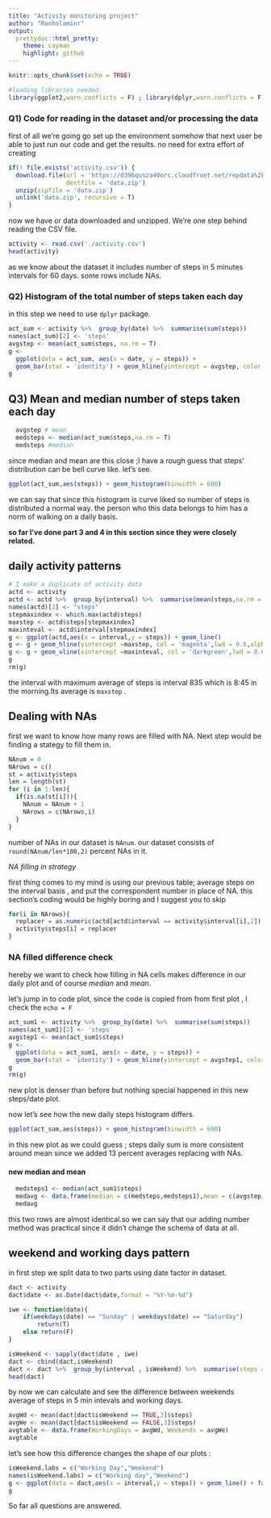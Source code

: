 ```yaml
---
title: "Activity monitoring project"
author: "Rooholaminr"
output: 
  prettydoc::html_pretty:
    theme: cayman
    highlight: github
---
```


```r
knitr::opts_chunk$set(echo = TRUE)
```

```r
#loading libraries needed
library(ggplot2,warn.conflicts = F) ; library(dplyr,warn.conflicts = F)
```
### Q1) Code for reading in the dataset and/or processing the data

first of all we're going go set up the environment somehow that next user be able to just run our code and get the results. no need for extra effort of creating 

```r
if(! file.exists('activity.csv')) {
  download.file(url = 'https://d396qusza40orc.cloudfront.net/repdata%2Fdata%2Factivity.zip',
                destfile = 'data.zip')
  unzip(zipfile = 'data.zip')
  unlink('data.zip', recursive = T)
}

```

now we have or data downloaded and unzipped. We're one step behind reading the CSV file.

```r
activity <- read.csv('./activity.csv')
head(activity)
```


as we know about the dataset it includes number of steps in 5 minutes intervals for 60 days.
some rows include NAs.


### Q2) Histogram of the total number of steps taken each day

in this step we need to use `dplyr` package.

```r
act_sum <- activity %>%  group_by(date) %>%  summarise(sum(steps))
names(act_sum)[2] <- 'steps'
avgstep <- mean(act_sum$steps, na.rm = T)
g <-
  ggplot(data = act_sum, aes(x = date, y = steps)) +
  geom_bar(stat = 'identity') + geom_hline(yintercept = avgstep, color = 'magenta')
g
```

## Q3) Mean and median number of steps taken each day

```r
  avgstep # mean 
  medsteps <- median(act_sum$steps,na.rm = T)
  medsteps #median
```

since median and mean are this close ;I have a rough guess that steps' distribution can be bell curve like.
let's see.

```r

ggplot(act_sum,aes(steps)) + geom_histogram(binwidth = 600)

```

we can say that since this histogram is curve liked so number of steps is distributed a normal way.
the person who this data belongs to him has a norm of walking on a daily basis.

**so far I've done part 3 and 4 in this section since they were closely related.**


## daily activity patterns



```r

# I make a duplicate of activity data
actd <- activity 
actd <- actd %>%  group_by(interval) %>%  summarise(mean(steps,na.rm = T))
names(actd)[2] <- "steps"
stepmaxindex <- which.max(actd$steps)
maxstep <- actd$steps[stepmaxindex]
maxinteval <- actd$interval[stepmaxindex]
g <- ggplot(actd,aes(x = interval,y = steps)) + geom_line()
g <- g + geom_hline(yintercept =maxstep, col = 'magenta',lwd = 0.6,alpha = 0.5)
g <- g + geom_vline(xintercept =maxinteval, col = 'darkgreen',lwd = 0.6,alpha = 0.5)
g
rm(g)
```

the interval with maximum average of steps is interval 835 which is 8:45 in the morning.Its average is ```maxstep``` .



## Dealing with NAs

first we want to know how many rows are filled with NA. Next step would be finding a stategy to fill them in.

```r
NAnum = 0
NArows = c()
st = activity$steps
len = length(st)
for (i in 1:len){
  if(is.na(st[i])){
    NAnum = NAnum + 1
    NArows = c(NArows,i)
  }
}

```
number of NAs in our dataset is ```NAnum```.
our dataset consists of ```round(NAnum/len*100,2)``` percent NAs in it.

*NA filling in strategy*

first thing comes to my mind is using our previous table; average steps on the interval basis , and put the correspondent number in place of NA.
this section's coding would be highly boring and I suggest you to skip
```r
for(i in NArows){
  replacer = as.numeric(actd[actd$interval == activity$interval[i],2])
  activity$steps[i] = replacer
}

```


### NA filled difference check

hereby we want to check how filling in NA cells makes difference in our daily plot and of course *median* and *mean*.

let's jump in to code plot, since the code is copied from from first plot , I check the `echo = F`

```r
act_sum1 <- activity %>%  group_by(date) %>%  summarise(sum(steps))
names(act_sum1)[2] <- 'steps'
avgstep1 <- mean(act_sum1$steps)
g <-
  ggplot(data = act_sum1, aes(x = date, y = steps)) +
  geom_bar(stat = 'identity') + geom_hline(yintercept = avgstep1, color = 'magenta')
g
rm(g)
```

new plot is denser than before but nothing special happened in this new steps/date plot.

now let's see how the new daily steps histogram differs.

```r
ggplot(act_sum,aes(steps)) + geom_histogram(binwidth = 600)
```

in this new plot as we could guess ; steps daily sum is more consistent around mean since we added 13 percent averages replacing with NAs.

#### new median and mean


```r
  medsteps1 <- median(act_sum1$steps)
  medavg <- data.frame(median = c(medsteps,medsteps1),mean = c(avgstep,avgstep1))
  medavg
```

this two rows are almost identical.so we can say that our adding number method was practical since it didn't change the schema of data at all.



## weekend and working days pattern

in first step we split data to two parts using date factor in dataset.

```r
dact <- activity
dact$date <- as.Date(dact$date,format = "%Y-%m-%d")

iwe <- function(date){
    if(weekdays(date) == "Sunday" | weekdays(date) == "Saturday")
        return(T)
    else return(F)
}

isWeekend <- sapply(dact$date , iwe)
dact <- cbind(dact,isWeekend)
dact <- dact %>%  group_by(interval , isWeekend) %>%  summarise(steps = mean(steps))
head(dact)
```

by now we can calculate and see the difference between weekends average of steps in 5 min intevals and working days.


```r
avgWd <- mean(dact[dact$isWeekend == TRUE,3]$steps)
avgWe <- mean(dact[dact$isWeekend == FALSE,3]$steps)
avgtable <- data.frame(WorkingDays = avgWd, Weekends = avgWe)
avgtable

```
let's see how this difference changes the shape of our plots :

```r
isWeekend.labs = c("Working Day","Weekend")
names(isWeekend.labs) = c("Working day","Weekend")
g <- ggplot(data = dact,aes(x = interval,y = steps)) + geom_line() + facet_grid(.~ isWeekend,labeller = label_both)
g
```

 So far all questions are answered.
